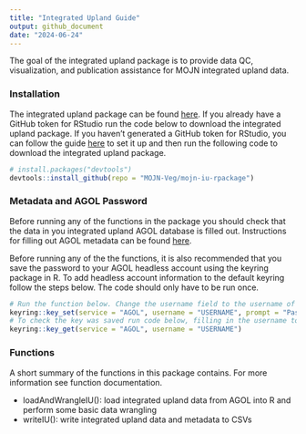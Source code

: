 ```yaml
---
title: "Integrated Upland Guide"
output: github_document
date: "2024-06-24"
---
```


The goal of the integrated upland package is to provide data QC, visualization, and publication assistance for MOJN integrated upland data.

### Installation

The integrated upland package can be found [here](https://github.com/MOJN-Veg/mojn-iu-rpackage). If you already have a GitHub token for RStudio run the code below to download the integrated upland package. If you haven’t generated a GitHub token for RStudio, you can follow the guide [here](https://frbcesab.github.io/rsetup/chapters/github-token.html) to set it up and then run the following code to download the integrated upland package.

```r
# install.packages("devtools")
devtools::install_github(repo = "MOJN-Veg/mojn-iu-rpackage")
```

### Metadata and AGOL Password

Before running any of the functions in the package you should check that the data in you integrated upland AGOL database is filled out. Instructions for filling out AGOL metadata can be found [here](https://github.com/nationalparkservice/imd-fetchagol-package). 

Before running any of the the functions, it is also recommended that you save the password to your AGOL headless account using the keyring package in R. To add headless account information to the default keyring follow the steps below. The code should only have to be run once.

```r
# Run the function below. Change the username field to the username of your headless account and input the password when prompted
keyring::key_set(service = "AGOL", username = "USERNAME", prompt = "Password for headless account: ")
# To check the key was saved run code below, filling in the username to your headless account
keyring::key_get(service = "AGOL", username = "USERNAME")
```

### Functions

A short summary of the functions in this package contains. For more information see function documentation.

- loadAndWrangleIU(): load integrated upland data from AGOL into R and perform some basic data wrangling
- writeIU(): write integrated upland data and metadata to CSVs
